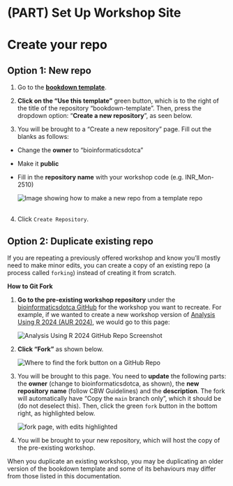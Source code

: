 # (PART) Set Up Workshop Site {-}

# Create your repo {#create-repo}

## Option 1: New repo

1. Go to the **[bookdown template](https://github.com/cbw-dev/bookdown-template)**.
    
2.  **Click on the "Use this template"** green button, which is to the right of the title of the repository "bookdown-template". Then, press the dropdown option: "**Create a new repository**", as seen below.

3. You will be brought to a "Create a new repository" page. Fill out the blanks as follows:
  * Change the **owner** to "bioinformaticsdotca"
  * Make it **public**
  * Fill in the **repository name** with your workshop code (e.g. INR_Mon-2510)
    

    ::: {.callout type="gray" title="See image" collapsible="true" style="plain" icon="fa-solid fa-image"}
    ![Image showing how to make a new repo from a template repo](img/template/make-new-repo.png)\
    <br>
    :::

4. Click `Create Repository`.

## Option 2: Duplicate existing repo

If you are repeating a previously offered workshop and know you'll mostly need to make minor edits, you can create a copy of an existing repo (a process called `forking`) instead of creating it from scratch.

**How to Git Fork**

1.  **Go to the pre-existing workshop repository** under the <a href="https://github.com/bioinformaticsdotca/" target="_blank">bioinformaticsdotca GitHub</a> for the workshop you want to recreate. For example, if we wanted to create a new workshop version of <a href="https://github.com/bioinformaticsdotca/AUR_2024" target="_blank">Analysis Using R 2024 (AUR 2024)</a>, we would go to this page:

    ::: {.callout type="gray" title="See image" collapsible="true" style="plain" icon="fa-solid fa-image"}
   
    <img src="https://docs.google.com/drawings/d/e/2PACX-1vR6kuw0wnLD1WL01iuZfnP3rPrDVhB-oClsjUribaDS7GpJNXw9QXbUVZ3aBCIO5N4pBKJXGtwpScfV/pub?w=2068&amp;h=597" alt="Analysis Using R 2024 GitHub Repo Screenshot">
    :::

2.  **Click "Fork"** as shown below.
     
    ::: {.callout type="gray" title="See image" collapsible="true" style="plain" icon="fa-solid fa-image"}
    <img src="https://docs.google.com/drawings/d/e/2PACX-1vQKy0kL2lRkDMug28L6zdgEw_WmUIDGhUi5vor_N5SpLyUMFvtSwTnoHpmefZChkSbEQhEcYHHNFy2Z/pub?w=2867&amp;h=997" alt="Where to find the fork button on a GitHub Repo">
    :::
     
3.  You will be brought to this page. You need to **update** the following parts: the **owner** (change to bioinformaticsdotca, as shown), the **new repository name** (follow CBW Guidelines) and the **description**. The fork will automatically have "Copy the `main` branch only", which it should be (do not deselect this). Then, click the green `fork` button in the bottom right, as highlighted below.
    
    ::: {.callout type="gray" title="See image" collapsible="true" style="plain" icon="fa-solid fa-image"}
    
    <img src="https://docs.google.com/drawings/d/e/2PACX-1vQGQ5pL3qc29i5p5m_aQmyH4YOFUCMVvfryHx3kpR8d-AviF0BKDdCd40GJSM4qc8N2P42TNMp2UIkD/pub?w=2864&amp;h=1624" alt="fork page, with edits highlighted">
    
    :::

4.  You will be brought to your new repository, which will host the copy of the pre-existing workshop.

::: {.callout type="blue" title="Note"  style="plain"}

When you duplicate an existing workshop, you may be duplicating an older version of the bookdown template and some of its behaviours may differ from those listed in this documentation.

:::
